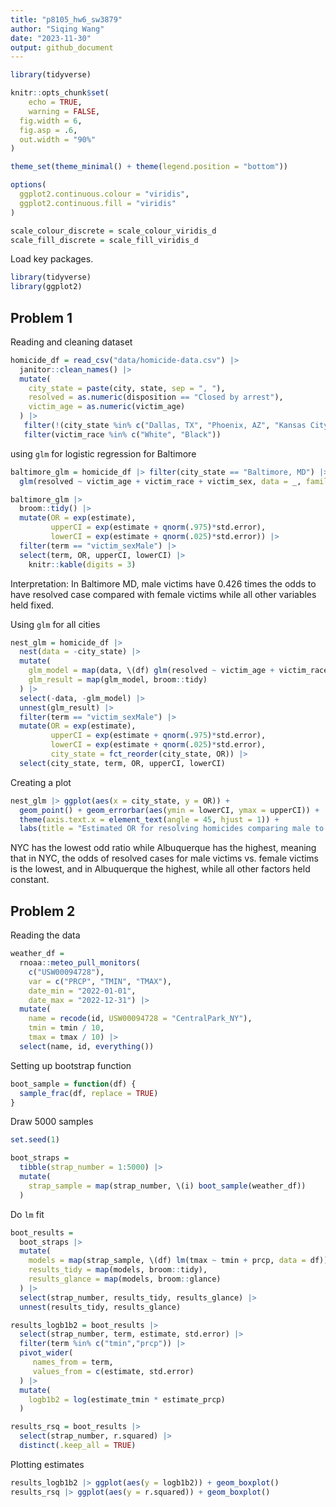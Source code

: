 ```yaml
---
title: "p8105_hw6_sw3879"
author: "Siqing Wang"
date: "2023-11-30"
output: github_document
---
```


```r
library(tidyverse)

knitr::opts_chunk$set(
	echo = TRUE,
	warning = FALSE,
  fig.width = 6,
  fig.asp = .6,
  out.width = "90%"
)

theme_set(theme_minimal() + theme(legend.position = "bottom"))

options(
  ggplot2.continuous.colour = "viridis",
  ggplot2.continuous.fill = "viridis"
)

scale_colour_discrete = scale_colour_viridis_d
scale_fill_discrete = scale_fill_viridis_d
```

Load key packages.

```r
library(tidyverse)
library(ggplot2)
```

## Problem 1
Reading and cleaning dataset
```r
homicide_df = read_csv("data/homicide-data.csv") |> 
  janitor::clean_names() |> 
  mutate(
    city_state = paste(city, state, sep = ", "),
    resolved = as.numeric(disposition == "Closed by arrest"),
    victim_age = as.numeric(victim_age)
  ) |> 
   filter(!(city_state %in% c("Dallas, TX", "Phoenix, AZ", "Kansas City, MO", "Tulsa, AL"))) |> 
   filter(victim_race %in% c("White", "Black"))
```

using `glm` for logistic regression for Baltimore
```r
baltimore_glm = homicide_df |> filter(city_state == "Baltimore, MD") |> 
  glm(resolved ~ victim_age + victim_race + victim_sex, data = _, family = binomial()) 

baltimore_glm |> 
  broom::tidy() |> 
  mutate(OR = exp(estimate),
         upperCI = exp(estimate + qnorm(.975)*std.error),
         lowerCI = exp(estimate + qnorm(.025)*std.error)) |> 
  filter(term == "victim_sexMale") |> 
  select(term, OR, upperCI, lowerCI) |> 
    knitr::kable(digits = 3)
```

Interpretation: In Baltimore MD, male victims have 0.426 times the odds to have resolved case compared with female victims while all other variables held fixed.  

Using `glm` for all cities
```r
nest_glm = homicide_df |> 
  nest(data = -city_state) |> 
  mutate(
    glm_model = map(data, \(df) glm(resolved ~ victim_age + victim_race + victim_sex, data = df)),
    glm_result = map(glm_model, broom::tidy)
  ) |> 
  select(-data, -glm_model) |> 
  unnest(glm_result) |> 
  filter(term == "victim_sexMale") |> 
  mutate(OR = exp(estimate),
         upperCI = exp(estimate + qnorm(.975)*std.error),
         lowerCI = exp(estimate + qnorm(.025)*std.error),
         city_state = fct_reorder(city_state, OR)) |>
  select(city_state, term, OR, upperCI, lowerCI)
```

Creating a plot
```r
nest_glm |> ggplot(aes(x = city_state, y = OR)) +
  geom_point() + geom_errorbar(aes(ymin = lowerCI, ymax = upperCI)) +
  theme(axis.text.x = element_text(angle = 45, hjust = 1)) +
  labs(title = "Estimated OR for resolving homicides comparing male to female victims")
```

NYC has the lowest odd ratio while Albuquerque has the highest, meaning that in NYC, the odds of resolved cases for male victims vs. female victims is the lowest, and in Albuquerque the highest, while all other factors held constant. 

## Problem 2
Reading the data
```r
weather_df = 
  rnoaa::meteo_pull_monitors(
    c("USW00094728"),
    var = c("PRCP", "TMIN", "TMAX"), 
    date_min = "2022-01-01",
    date_max = "2022-12-31") |>
  mutate(
    name = recode(id, USW00094728 = "CentralPark_NY"),
    tmin = tmin / 10,
    tmax = tmax / 10) |>
  select(name, id, everything())
```

Setting up bootstrap function
```r
boot_sample = function(df) {
  sample_frac(df, replace = TRUE)
}
```

Draw 5000 samples
```r
set.seed(1)

boot_straps = 
  tibble(strap_number = 1:5000) |> 
  mutate(
    strap_sample = map(strap_number, \(i) boot_sample(weather_df))
  )
```

Do `lm` fit
```r
boot_results = 
  boot_straps |> 
  mutate(
    models = map(strap_sample, \(df) lm(tmax ~ tmin + prcp, data = df)),
    results_tidy = map(models, broom::tidy),
    results_glance = map(models, broom::glance)
  ) |> 
  select(strap_number, results_tidy, results_glance) |> 
  unnest(results_tidy, results_glance)
```

```r
results_logb1b2 = boot_results |> 
  select(strap_number, term, estimate, std.error) |> 
  filter(term %in% c("tmin","prcp")) |> 
  pivot_wider(
     names_from = term,
     values_from = c(estimate, std.error)
  ) |> 
  mutate(
    logb1b2 = log(estimate_tmin * estimate_prcp)
  ) 

results_rsq = boot_results |> 
  select(strap_number, r.squared) |> 
  distinct(.keep_all = TRUE)
```

Plotting estimates
```r
results_logb1b2 |> ggplot(aes(y = logb1b2)) + geom_boxplot()
results_rsq |> ggplot(aes(y = r.squared)) + geom_boxplot()
```


